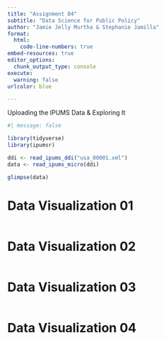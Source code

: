 ```yaml
---
title: "Assignment 04"
subtitle: "Data Science for Public Policy"
author: "Jamie Jelly Murtha & Stephanie Jamilla"
format: 
  html:
    code-line-numbers: true
embed-resources: true
editor_options: 
  chunk_output_type: console
execute: 
  warning: false
urlcolor: blue

---
```


Uploading the IPUMS Data & Exploring It

```r
#| message: false

library(tidyverse)
library(ipumsr)

ddi <- read_ipums_ddi("usa_00001.xml")
data <- read_ipums_micro(ddi)

glimpse(data)

```

# Data Visualization 01

```r


```

# Data Visualization 02

```r


```

# Data Visualization 03

```r


```

# Data Visualization 04

```r


```


